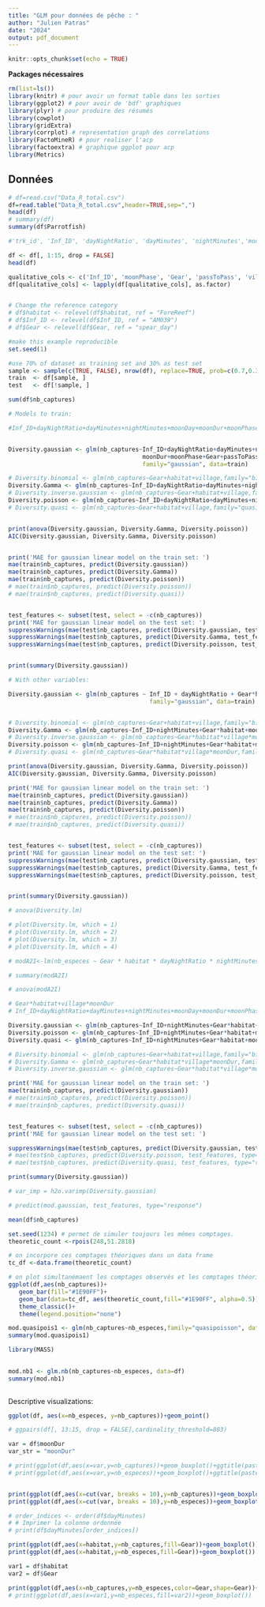 ---
title: "GLM pour données de pêche : "
author: "Julien Patras"
date: "2024"
output: pdf_document
---

```{r setup, include=FALSE}
knitr::opts_chunk$set(echo = TRUE)
```


**Packages nécessaires**
```{r packages,message=FALSE}
rm(list=ls())
library(knitr) # pour avoir un format table dans les sorties
library(ggplot2) # pour avoir de 'bdf' graphiques
library(plyr) # pour produire des résumés
library(cowplot)
library(gridExtra)
library(corrplot) # representation graph des correlations
library(FactoMineR) # pour realiser l'acp
library(factoextra) # graphique ggplot pour acp
library(Metrics)

```



## Données



```{r}
# df=read.csv("Data_R_total.csv")
df=read.table("Data_R_total.csv",header=TRUE,sep=",")
head(df)
# summary(df)
summary(df$Parrotfish)

```

```{r}
#'trk_id', 'Inf_ID', 'dayNightRatio', 'dayMinutes', 'nightMinutes','moonDay', 'moonDur', 'moonPhase', 'Gear', 'nb_captures', 'nb_especes', 'passToPass', 'village', 'Coast', 'habitat'

df <- df[, 1:15, drop = FALSE]
head(df)

qualitative_cols <- c('Inf_ID', 'moonPhase', 'Gear', 'passToPass', 'village', 'Coast', 'habitat')
df[qualitative_cols] <- lapply(df[qualitative_cols], as.factor)


# Change the reference category
# df$habitat <- relevel(df$habitat, ref = "ForeReef")
# df$Inf_ID <- relevel(df$Inf_ID, ref = "AM039")
# df$Gear <- relevel(df$Gear, ref = "spear_day")

#make this example reproducible
set.seed(1)

#use 70% of dataset as training set and 30% as test set
sample <- sample(c(TRUE, FALSE), nrow(df), replace=TRUE, prob=c(0.7,0.3))
train  <- df[sample, ]
test   <- df[!sample, ]


```
```{r}
sum(df$nb_captures)
```


```{r}
# Models to train:

#Inf_ID+dayNightRatio+dayMinutes+nightMinutes+moonDay+moonDur+moonPhase+Gear+nb_captures+nb_especes+passToPass+village+Coast+habitat


Diversity.gaussian <- glm(nb_captures~Inf_ID+dayNightRatio+dayMinutes+nightMinutes+moonDay+
                                      moonDur+moonPhase+Gear+passToPass+village+Coast+habitat,
                                      family="gaussian", data=train)

# Diversity.binomial <- glm(nb_captures~Gear+habitat+village,family="binomial", data=train)
Diversity.Gamma <- glm(nb_captures~Inf_ID+dayNightRatio+dayMinutes+nightMinutes+moonDay+moonDur+moonPhase+Gear+passToPass+village+Coast+habitat,family="Gamma", data=train)
# Diversity.inverse.gaussian <- glm(nb_captures~Gear+habitat+village,family="inverse.gaussian", data=train)
Diversity.poisson <- glm(nb_captures~Inf_ID+dayNightRatio+dayMinutes+nightMinutes+moonDay+moonDur+moonPhase+Gear+passToPass+village+Coast+habitat,family="poisson", data=train)
# Diversity.quasi <- glm(nb_captures~Gear+habitat+village,family="quasi", data=train)


print(anova(Diversity.gaussian, Diversity.Gamma, Diversity.poisson))
AIC(Diversity.gaussian, Diversity.Gamma, Diversity.poisson)


print('MAE for gaussian linear model on the train set: ')
mae(train$nb_captures, predict(Diversity.gaussian))
mae(train$nb_captures, predict(Diversity.Gamma))
mae(train$nb_captures, predict(Diversity.poisson))
# mae(train$nb_captures, predict(Diversity.poisson))
# mae(train$nb_captures, predict(Diversity.quasi))


test_features <- subset(test, select = -c(nb_captures))
print('MAE for gaussian linear model on the test set: ')
suppressWarnings(mae(test$nb_captures, predict(Diversity.gaussian, test_features, type="response")))
suppressWarnings(mae(test$nb_captures, predict(Diversity.Gamma, test_features, type="response")))
suppressWarnings(mae(test$nb_captures, predict(Diversity.poisson, test_features, type="response")))


print(summary(Diversity.gaussian))
```

```{r}
# With other variables:

Diversity.gaussian <- glm(nb_captures ~ Inf_ID + dayNightRatio + Gear*habitat + moonDay,
                                        family="gaussian", data=train)


# Diversity.binomial <- glm(nb_captures~Gear+habitat+village,family="binomial", data=df)
Diversity.Gamma <- glm(nb_captures~Inf_ID+nightMinutes+Gear*habitat+moonDay,family="Gamma", data=train)
# Diversity.inverse.gaussian <- glm(nb_captures~Gear*habitat*village*moonDur,family="inverse.gaussian", data=df)
Diversity.poisson <- glm(nb_captures~Inf_ID+nightMinutes+Gear*habitat+moonDay,family="poisson", data=train)
# Diversity.quasi <- glm(nb_captures~Gear*habitat*village*moonDur,family="quasi", data=train)

print(anova(Diversity.gaussian, Diversity.Gamma, Diversity.poisson))
AIC(Diversity.gaussian, Diversity.Gamma, Diversity.poisson)

print('MAE for gaussian linear model on the train set: ')
mae(train$nb_captures, predict(Diversity.gaussian))
mae(train$nb_captures, predict(Diversity.Gamma))
mae(train$nb_captures, predict(Diversity.poisson))
# mae(train$nb_captures, predict(Diversity.poisson))
# mae(train$nb_captures, predict(Diversity.quasi))


test_features <- subset(test, select = -c(nb_captures))
print('MAE for gaussian linear model on the test set: ')
suppressWarnings(mae(test$nb_captures, predict(Diversity.gaussian, test_features, type="response")))
suppressWarnings(mae(test$nb_captures, predict(Diversity.Gamma, test_features, type="response")))
suppressWarnings(mae(test$nb_captures, predict(Diversity.poisson, test_features, type="response")))


print(summary(Diversity.gaussian))
```



```{r}
# anova(Diversity.lm)
```

```{r}
# plot(Diversity.lm, which = 1)
# plot(Diversity.lm, which = 2)
# plot(Diversity.lm, which = 3)
# plot(Diversity.lm, which = 4)

```



```{r}
# modA2I<-lm(nb_especes ~ Gear * habitat * dayNightRatio * nightMinutes * dayMinutes * nightMinutes, data=train)

# summary(modA2I)
```


```{r}
# anova(modA2I)

```







```{r}
# Gear*habitat+village*moonDur
# Inf_ID+dayNightRatio+dayMinutes+nightMinutes+moonDay+moonDur+moonPhase+Gear+passToPass+village+Coast+habitat

Diversity.gaussian <- glm(nb_captures~Inf_ID+nightMinutes+Gear*habitat+moonDay,family="gaussian", data=train)
Diversity.poisson <- glm(nb_captures~Inf_ID+nightMinutes+Gear*habitat+moonDay,family="poisson", data=train)
Diversity.quasi <- glm(nb_captures~Inf_ID+nightMinutes+Gear*habitat+moonDay,family="quasi", data=train)

# Diversity.binomial <- glm(nb_captures~Gear+habitat+village,family="binomial", data=df)
# Diversity.Gamma <- glm(nb_captures~Gear*habitat*village*moonDur,family="Gamma", data=df)
# Diversity.inverse.gaussian <- glm(nb_captures~Gear*habitat*village*moonDur,family="inverse.gaussian", data=df)

print('MAE for gaussian linear model on the train set: ')
mae(train$nb_captures, predict(Diversity.gaussian))
# mae(train$nb_captures, predict(Diversity.poisson))
# mae(train$nb_captures, predict(Diversity.quasi))


test_features <- subset(test, select = -c(nb_captures))
print('MAE for gaussian linear model on the test set: ')

suppressWarnings(mae(test$nb_captures, predict(Diversity.gaussian, test_features, type="response")))
# mae(test$nb_captures, predict(Diversity.poisson, test_features, type="response"))
# mae(test$nb_captures, predict(Diversity.quasi, test_features, type="response"))

print(summary(Diversity.gaussian))

# var_imp = h2o.varimp(Diversity.gaussian)

# predict(mod.gaussian, test_features, type="response")

```



```{r}
mean(df$nb_captures)

set.seed(1234) # permet de simuler toujours les mêmes comptages.
theoretic_count <-rpois(248,51.2818)

# on incorpore ces comptages théoriques dans un data frame
tc_df <-data.frame(theoretic_count)

# on plot simultanémaent les comptages observés et les comptages théoriques
ggplot(df,aes(nb_captures))+
   geom_bar(fill="#1E90FF")+
   geom_bar(data=tc_df, aes(theoretic_count,fill="#1E90FF", alpha=0.5))+
   theme_classic()+
   theme(legend.position="none") 
```
```{r}
mod.quasipois1 <- glm(nb_captures~nb_especes,family="quasipoisson", data=df) 
summary(mod.quasipois1)

```

```{r}
library(MASS)
    
```
```{r}
mod.nb1 <- glm.nb(nb_captures~nb_especes, data=df) 
summary(mod.nb1)
    
```



Descriptive visualizations:

```{r}
ggplot(df, aes(x=nb_especes, y=nb_captures))+geom_point()
```

```{r}
# ggpairs(df[, 13:15, drop = FALSE],cardinality_threshold=803)

```



```{r}
var = df$moonDur
var_str = "moonDur"

# print(ggplot(df,aes(x=var,y=nb_captures))+geom_boxplot()+ggtitle(paste("Impact du ",var_str," sur le nb_especes")))
# print(ggplot(df,aes(x=var,y=nb_especes))+geom_boxplot()+ggtitle(paste("Impact du ",var_str," sur le nb_especes")))


print(ggplot(df,aes(x=cut(var, breaks = 10),y=nb_captures))+geom_boxplot()+ggtitle(paste("Impact du ",var_str," sur le nb_especes")))
print(ggplot(df,aes(x=cut(var, breaks = 10),y=nb_especes))+geom_boxplot()+ggtitle(paste("Impact du ",var_str," sur le nb_especes")))

# order_indices <- order(df$dayMinutes)
# # Imprimer la colonne ordonnée
# print(df$dayMinutes[order_indices])

```

```{r}
print(ggplot(df,aes(x=habitat,y=nb_captures,fill=Gear))+geom_boxplot())
print(ggplot(df,aes(x=habitat,y=nb_especes,fill=Gear))+geom_boxplot())

```

```{r}
var1 = df$habitat
var2 = df$Gear

print(ggplot(df,aes(x=nb_captures,y=nb_especes,color=Gear,shape=Gear))+geom_point())
# print(ggplot(df,aes(x=var1,y=nb_especes,fill=var2))+geom_boxplot())

```

